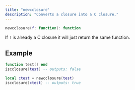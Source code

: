 ```yaml
---
title: "newcclosure"
description: "Converts a closure into a C closure."
---
```


```lua
newcclosure(f: function): function
```
If `f` is already a C closure it will just return the same function.

## Example

```lua
function test() end
iscclosure(test) -- outputs: false

local ctest = newcclosure(test)
iscclosure(ctest) -- outputs: true
```
